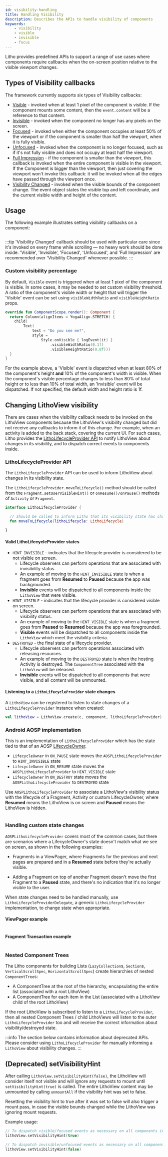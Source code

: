 ```yaml
---
id: visibility-handling
title: Handling Visibility
description: Describes the APIs to handle visibility of components
keywords:
    - visibility
    - visible
    - invisible
    - focus
---
```



Litho provides predefined APIs to support a range of use cases where components require callbacks when the on-screen position relative to the visible viewport changes.

## Types of Visibility callbacks

The framework currently supports six types of Visibility callbacks:

* [Visible](pathname:///javadoc/com/facebook/litho/VisibleEvent.html) - invoked when at least 1 pixel of the component is visible. If the component mounts some content, then the `event.content`
will be a reference to that content.
* [Invisible](pathname:///javadoc/com/facebook/litho/InvisibleEvent.html) - invoked when the component no longer has any pixels on the screen.
* [Focused](pathname:///javadoc/com/facebook/litho/FocusedVisibleEvent.html) - invoked when either the component occupies at least 50% of the viewport or if the component is smaller than half the viewport, when it is fully visible.
* [Unfocused](pathname:///javadoc/com/facebook/litho/UnfocusedVisibleEvent.html) - invoked when the component is no longer focused, such as if it's not fully visible and does not occupy at least half the viewport.
* [Full Impression](pathname:///javadoc/com/facebook/litho/FullImpressionVisibleEvent.html) - if the component is smaller than the viewport, this callback is invoked when the entire component is visible in the viewport. If the Component is bigger than the viewport, then just covering the viewport won't invoke this callback: it will be invoked when all the edges have passed through the viewport once.
* [Visibility Changed](pathname:///javadoc/com/facebook/litho/VisibilityChangedEvent.html) - invoked when the visible bounds of the component change. The event object states the visible top and left coordinate, and the current visible width and height of the content.

## Usage

The following example illustrates setting visibility callbacks on a component:

```kotlin file=sample/src/main/java/com/facebook/samples/litho/kotlin/documentation/VisibilityHandlingExampleComponent.kt start=start_example end=end_example
```

:::tip
'Visibility Changed' callback should be used with particular care since it's invoked on every frame while scrolling — no heavy work should be done inside. 'Visible', 'Invisible', 'Focused', 'Unfocused', and 'Full Impression' are recommended over 'Visibility Changed' whenever possible.
:::

### Custom visibility percentage

By default, `Visible` event is triggered when at least 1 pixel of the component is visible. In some cases, it may be needed to set custom visibility threshold. A ratio of the component's visible width or height that will trigger the 'Visible' event can be set using `visibleWidthRatio` and `visibleHeightRatio` props.

```kotlin
override fun ComponentScope.render(): Component {
  return Column(alignItems = YogaAlign.STRETCH) {
    child(
        Text(
            text = "Do you see me?",
            style =
                Style.onVisible { logEvent(it) }
                    .visibleWidthRatio(0.1f)
                    .visibleHeightRatio(0.8f)))
  }
}
```

For the example above, a 'Visible' event is dispatched when at least 80% of the component's height **and** 10% of the component's width is visible. When the component's visible percentage changes to less than 80% of total height or to less than 10% of total width, an 'Invisible' event will be dispatched. If not specified, the default width and height ratio is 1f.

## Changing LithoView visibility

There are cases when the visibility callback needs to be invoked on the LithoView components because the LithoView's visibility changed but did not receive any callbacks to inform it of this change.
For example, when an activity is added to the back stack, covering the current UI. For such cases, Litho provides the [LithoLifecycleProvider API](#litholifecycleprovider-api) to notify LithoView about changes in its visibility, and to dispatch correct events to components inside.

### LithoLifecycleProvider API

The `LithoLifecycleProvider` API can be used to inform LithoView about  changes in its visibility state.

The `LithoLifecycleProvider.moveToLifecycle()` method should be called from the `Fragment.setUserVisibleHint()` or `onResume()/onPause()` methods of `Activity` or `Fragment`.

```kotlin
interface LithoLifecycleProvider {

  // Should be called to inform Litho that its visibility state has changed
  fun moveToLifecycle(lithoLifecycle: LithoLifecycle)

}
```

#### Valid LithoLifecycleProvider states

* `HINT_INVISIBLE` - indicates that the lifecycle provider is considered to be not visible on screen.
  * Lifecycle observers can perform operations that are associated with invisibility status.
  * An example of moving to the `HINT_INVISIBLE` state is when a fragment goes from **Resumed** to **Paused** because the app was backgrounded.
  * **Invisible** events will be dispatched to all components inside the `LithoView` that were visible.
* `HINT_VISIBLE` - indicates that the lifecycle provider is considered visible on screen.
  * Lifecycle observers can perform operations that are associated with visibility status.
  * An example of moving to the `HINT_VISIBLE` state is when a fragment goes from **Paused** to **Resumed** because the app was foregrounded.
  * **Visible** events will be dispatched to all components inside the `LithoView` which meet the visibility criteria.
* `DESTROYED` - the final state of a lifecycle provider.
  * Lifecycle observers can perform operations associated with releasing resources.
  * An example of moving to the `DESTROYED` state is when the hosting Activity is destroyed. The `ComponentTree` associated with the `LithoView` will be released.
  * **Invisible** events will be dispatched to all components that were visible, and all content will be unmounted.

#### Listening to a `LithoLifecycleProvider` state changes

A `LithoView` can be registered to listen to state changes of a `LithoLifecycleProvider` instance when created:

```kotlin
val lithoView = LithoView.create(c, component, lithoLifecycleProvider)
```

### Android AOSP implementation

This is an implementation of `LithoLifecycleProvider` which has the state tied to that of an AOSP [LifecycleOwner](https://developer.android.com/topic/libraries/architecture/lifecycle#lco).

* `LifecycleOwner` in `ON_PAUSE` state moves the `AOSPLithoLifecycleProvider` to `HINT_INVISIBLE` state
* `LifecycleOwner` in `ON_RESUME` state moves the `AOSPLithoLifecycleProvider` to `HINT_VISIBLE` state
* `LifecycleOwner` in `ON_DESTROY` state moves the `AOSPLithoLifecycleProvider` to `DESTROYED` state

Use `AOSPLithoLifecycleProvider` to associate a LithoView's visibility status with the lifecycle of a Fragment, Activity or custom LifecycleOwner, where **Resumed** means the LithoView is on screen and **Paused** means the LithoView is hidden.

```kotlin file=sample/src/main/java/com/facebook/samples/litho/java/lifecycle/LifecycleDelegateActivity.kt start=start_example_lifecycleprovider end=end_example_lifecycleprovider
```

### Handling custom state changes

`AOSPLithoLifecycleProvider` covers most of the common cases, but there are scenarios where a LifecycleOwner's state doesn't match what we see on screen, as shown in the following examples:

* Fragments in a ViewPager, where Fragments for the previous and next pages are prepared and in a **Resumed** state before they're actually visible.

* Adding a Fragment on top of another Fragment doesn't move the first Fragment to a **Paused** state, and there's no indication that it's no longer visible to the user.

When state changes need to be handled manually, use `LithoLifecycleProviderDelegate`, a generic `LithoLifecycleProvider` implementation, to change state when appropriate.

#### ViewPager example

```kotlin file=sample/src/main/java/com/facebook/samples/litho/java/lifecycle/ScreenSlidePageFragment.kt start=start_example_lifecycleprovider end=end_example_lifecycleprovider
```

#### Fragment Transaction example

```kotlin file=sample/src/main/java/com/facebook/samples/litho/java/lifecycle/LifecycleFragment.kt start=start_example_lifecycleprovider end=end_example_lifecycleprovider
```

### Nested Component Trees

The Litho components for building Lists (`LazyCollection`s, `Section`s, `VerticalScrollSpec`, `HorizontalScrollSpec`) create hierarchies of nested `ComponentTree`s:

* A ComponentTree at the root of the hierarchy, encapsulating the entire list (associated with a root LithoView)
* A ComponentTree for each item in the List (associated with a LithoView child of the root LithoView)

If the root LithoView is subscribed to listen to a `LithoLifecycleProvider`, then all nested Component Trees / child LithoViews will listen to the outer `LithoLifecycleProvider` too and will receive the correct information about visibility/destroyed state.

:::info
The section below contains information about deprecated APIs. Please consider using `LithoLifecycleProvider` for manually informing a `LithoView` about visibility changes.
:::

## (Deprecated) setVisibilityHint

After calling `LithoView.setVisibilityHint(false)`, the LithoView will consider itself not visible and will ignore any requests to mount until `setVisibilityHint(true)` is called.
The entire LithoView content may be unmounted by calling `unmountAll` if the visibility hint was set to false.

Resetting the visibility hint to true after it was set to false will also trigger a mount pass, in case the visible bounds changed while the LithoView was ignoring mount requests.

Example usage:

```kotlin
// To dispatch visible/focused events as necessary on all components inside this LithoView
lithoView.setVisibilityHint(true)

// To dispatch invisible/unfocused events as necessary on all components inside this LithoView
lithoView.setVisibilityHint(false)
```
